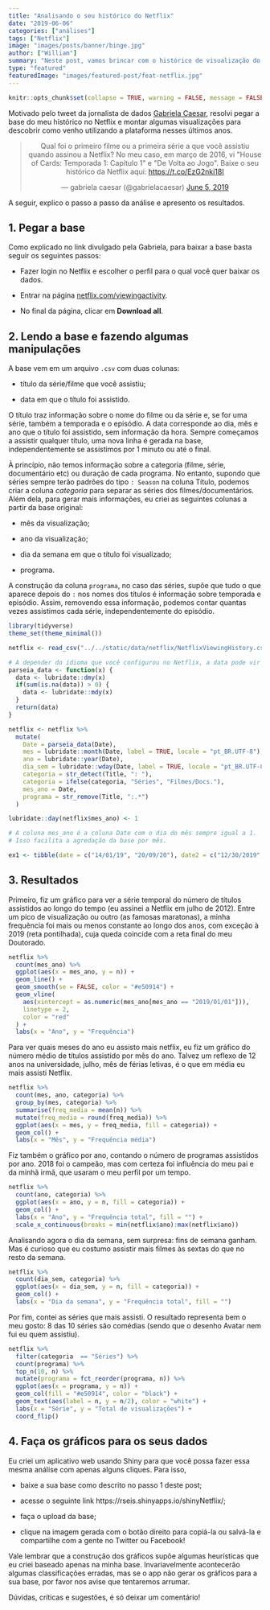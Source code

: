 ```yaml
---
title: "Analisando o seu histórico do Netflix"
date: "2019-06-06"
categories: ["análises"]
tags: ["Netflix"]
image: "images/posts/banner/binge.jpg"
author: ["William"]
summary: "Neste post, vamos brincar com o histórico de visualização do Netflix."
type: "featured"
featuredImage: "images/featured-post/feat-netflix.jpg"
---
```


```r
knitr::opts_chunk$set(collapse = TRUE, warning = FALSE, message = FALSE)
```

Motivado pelo tweet da jornalista de dados [Gabriela Caesar](https://twitter.com/gabrielacaesar), resolvi pegar a base do meu histórico no Netflix e montar algumas visualizações para descobrir como venho utilizando a plataforma nesses últimos anos.

<center>
<blockquote class="twitter-tweet" data-lang="en"><p lang="pt" dir="ltr">Qual foi o primeiro filme ou a primeira série a que você assistiu quando assinou a Netflix? No meu caso, em março de 2016, vi &quot;House of Cards: Temporada 1: Capítulo 1&quot; e &quot;De Volta ao Jogo&quot;. Baixe o seu histórico da Netflix aqui: <a href="https://t.co/EzG2nki18I">https://t.co/EzG2nki18I</a></p>&mdash; gabriela caesar (@gabrielacaesar) <a href="https://twitter.com/gabrielacaesar/status/1136119301822459904?ref_src=twsrc%5Etfw">June 5, 2019</a></blockquote>
<script async src="https://platform.twitter.com/widgets.js" charset="utf-8"></script>
</center>

A seguir, explico o passo a passo da análise e apresento os resultados.

## 1. Pegar a base

Como explicado no link divulgado pela Gabriela, para baixar a base basta seguir os seguintes passos:

- Fazer login no Netflix e escolher o perfil para o qual você quer baixar os dados.

- Entrar na página [netflix.com/viewingactivity](https://www.netflix.com/viewingactivity).

- No final da página, clicar em **Download all**.

## 2. Lendo a base  e fazendo algumas manipulações

A base vem em um arquivo `.csv` com duas colunas:

- título da série/filme que você assistiu;

- data em que o título foi assistido.

O título traz informação sobre o nome do filme ou da série e, se for uma série, também a temporada e o episódio. A data corresponde ao dia, mês e ano que o título foi assistido, sem informação da hora. Sempre começamos a assistir qualquer título, uma nova linha é gerada na base, independentemente se assistimos por 1 minuto ou até o final.

À princípio, não temos informação sobre a categoria (filme, série, documentário etc) ou duração de cada programa. No entanto, supondo que séries sempre terão padrões do tipo `: Season` na coluna Título, podemos criar a coluna *categoria* para separar as séries dos filmes/documentários. Além dela, para gerar mais informações, eu criei as seguintes colunas a partir da base original:

- mês da visualização;

- ano da visualização;

- dia da semana em que o título foi visualizado;

- programa.

A construção da coluna `programa`, no caso das séries, supõe que tudo o que aparece depois do `:` nos nomes dos títulos é informação sobre temporada e episódio. Assim, removendo essa informação, podemos contar quantas vezes assistimos cada série, independentemente do episódio.

```r
library(tidyverse)
theme_set(theme_minimal())

netflix <- read_csv("../../static/data/netflix/NetflixViewingHistory.csv")

# A depender do idioma que você configurou no Netflix, a data pode vir num formato diferente.
parseia_data <- function(x) {
  data <- lubridate::dmy(x)
  if(sum(is.na(data)) > 0) {
    data <- lubridate::mdy(x)
  }
  return(data)
}

netflix <- netflix %>% 
  mutate(
    Date = parseia_data(Date),
    mes = lubridate::month(Date, label = TRUE, locale = "pt_BR.UTF-8"),
    ano = lubridate::year(Date),
    dia_sem = lubridate::wday(Date, label = TRUE, locale = "pt_BR.UTF-8"),
    categoria = str_detect(Title, ": "),
    categoria = ifelse(categoria, "Séries", "Filmes/Docs."),
    mes_ano = Date,
    programa = str_remove(Title, ":.*")
  )

lubridate::day(netflix$mes_ano) <- 1

# A coluna mes_ano é a coluna Date com o dia do mês sempre igual a 1.
# Isso facilita a agredação da base por mês.

ex1 <- tibble(date = c("14/01/19", "20/09/20"), date2 = c("12/30/2019", "10/01/15"))
```

## 3. Resultados

Primeiro, fiz um gráfico para ver a série temporal do número de títulos assistidos ao longo do tempo (eu assinei a Netflix em julho de 2012). Entre um pico de visualização ou outro (as famosas maratonas), a minha frequência foi mais ou menos constante ao longo dos anos, com exceção à 2019 (reta pontilhada), cuja queda coincide com a reta final do meu Doutorado.

```r
netflix %>% 
  count(mes_ano) %>% 
  ggplot(aes(x = mes_ano, y = n)) +
  geom_line() +
  geom_smooth(se = FALSE, color = "#e50914") +
  geom_vline(
    aes(xintercept = as.numeric(mes_ano[mes_ano == "2019/01/01"])), 
    linetype = 2, 
    color = "red"
  ) +
  labs(x = "Ano", y = "Frequência")
```

Para ver quais meses do ano eu assisto mais netflix, eu fiz um gráfico do número médio de títulos assistido por mês do ano. Talvez um reflexo de 12 anos na universidade, julho, mês de férias letivas, é o que em média eu mais assisti Netflix.

```r
netflix %>% 
  count(mes, ano, categoria) %>% 
  group_by(mes, categoria) %>% 
  summarise(freq_media = mean(n)) %>% 
  mutate(freq_media = round(freq_media)) %>% 
  ggplot(aes(x = mes, y = freq_media, fill = categoria)) +
  geom_col() +
  labs(x = "Mês", y = "Frequência média")
```

Fiz também o gráfico por ano, contando o número de programas assistidos por ano. 2018 foi o campeão, mas com certeza foi influência do meu pai e da minhã irmã, que usaram o meu perfil por um tempo.

```r
netflix %>% 
  count(ano, categoria) %>% 
  ggplot(aes(x = ano, y = n, fill = categoria)) +
  geom_col() +
  labs(x = "Ano", y = "Frequência total", fill = "") +
  scale_x_continuous(breaks = min(netflix$ano):max(netflix$ano))
```

Analisando agora o dia da semana, sem surpresa: fins de semana ganham. Mas é curioso que eu costumo assistir mais filmes às sextas do que no resto da semana.

```r
netflix %>% 
  count(dia_sem, categoria) %>% 
  ggplot(aes(x = dia_sem, y = n, fill = categoria)) +
  geom_col() +
  labs(x = "Dia da semana", y = "Frequência total", fill = "")
```


Por fim, contei as séries que mais assisti. O resultado representa bem o meu gosto: 8 das 10 séries são comédias (sendo que o desenho Avatar nem fui eu quem assistiu).

```r
netflix %>% 
  filter(categoria  == "Séries") %>% 
  count(programa) %>%
  top_n(10, n) %>% 
  mutate(programa = fct_reorder(programa, n)) %>% 
  ggplot(aes(x = programa, y = n)) +
  geom_col(fill = "#e50914", color = "black") +
  geom_text(aes(label = n, y = n/2), color = "white") +
  labs(x = "Série", y = "Total de visualizações") +
  coord_flip()
```

## 4. Faça os gráficos para os seus dados

Eu criei um aplicativo web usando Shiny para que você possa fazer essa mesma análise com apenas alguns cliques. Para isso,

- baixe a sua base como descrito no passo 1 deste post;

- acesse o seguinte link https://rseis.shinyapps.io/shinyNetflix/;

- faça o upload da base;

- clique na imagem gerada com o botão direito para copiá-la ou salvá-la e compartilhe com a gente no Twitter ou Facebook!

Vale lembrar que a construção dos gráficos supõe algumas heurísticas que eu criei baseado apenas na minha base. Invariavelmente acontecerão algumas classificações erradas, mas se o app não gerar os gráficos para a sua base, por favor nos avise que tentaremos arrumar.

Dúvidas, críticas e sugestões, é só deixar um comentário!



